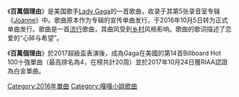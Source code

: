 {{expand|time=2017-03-31T13:54:00+00:00}}
{{unreferenced|time=2017-03-31T13:54:00+00:00}}
{{Infobox single
| Name        = Million Reasons<br /><small>百萬個理由</small>
| Artist      = [[Lady_Gaga|Lady Gaga]]
| Album       = [[Joanne_(Lady_Gaga专辑)|Joanne]]
| Cover       = 
| Released    = {{Start date|2016|11|8|mf=yes}}
| Format      = [[數位音樂下載|數位下載]]
| Recorded      = Shangri-La Studios, Gypsy Palace Studios<br>(Malibu, California)<br>[[Electric_Lady_Studios|Electric Lady Studios]]<br>(New York)
| Length      = 3:25
| Genre       = [[流行_(音樂類型)|流行]]<!-- sourced in composition section -->
| Label       = [[Interscope_Records|Interscope]]
| Writer      = {{hlist|[[Lady_Gaga|Stefani Germanotta]]|[[Hillary_Lindsey|Hillary Lindsey]]|[[馬克·朗森|馬克·朗森]]}}
| Producer    = {{hlist|Ronson|Gaga|[[BloodPop|BloodPop]]}}
| Last single = 《[[完美幻象|完美幻象]]》<br>（2016年）
| This single = 《'''百萬個理由'''》<br>（2016年）
| Next single = 《[[約翰韋恩|約翰韋恩]]》<br>（2017年）
| Misc        ={{External music video|{{YouTube|en2D_5TzXCA|"Million Reasons"}}}}
}}
《'''百萬個理由'''》是美国歌手[[Lady_Gaga|Lady Gaga]]的一首歌曲，收录于其第5张录音室专辑《[[Joanne_(Lady_Gaga专辑)|Joanne]]》中。歌曲原本作为专辑的宣传单曲发行，于2016年10月5日转为正式单曲发行。歌曲是一首[[流行音乐|流行]]歌曲，其曲风受到[[乡村音乐|乡村]]风格影响。歌曲的歌词描述了恋爱的“心碎与希望”。

《'''百萬個理由'''》於2017超級盃表演後，成為Gaga在美國的第14首Billboard Hot 100十強單曲（最高排名為4，在榜共計20周）並於2017年10月24日獲RIAA認證為白金單曲。

[[Category:2016年單曲|Category:2016年單曲]]
[[Category:嘎嘎小姐歌曲|Category:嘎嘎小姐歌曲]]
{{single-stub}}